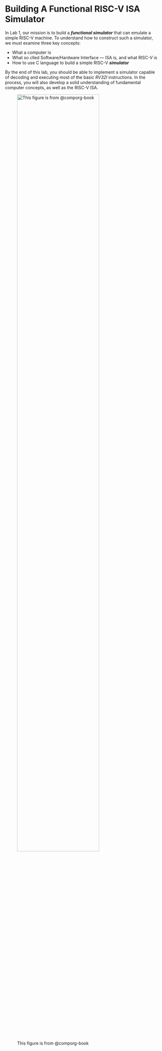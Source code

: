 # Building A Functional RISC-V ISA Simulator

In Lab 1, our mission is to build a ***functional simulator*** that can emulate a simple RISC-V machine.
To understand how to construct such a simulator, we must examine three key concepts:

- What a computer is
- What so clled Software/Hardware Interface --- ISA is, and what RISC-V is
- How to use C language to build a simple RISC-V ***simulator***

By the end of this lab, you should be able to implement a simulator capable of decoding and executing most of the basic *RV32I* instructions.
In the process, you will also develop a solid understanding of fundamental computer concepts, as well as the RISC-V ISA.

![This figure is from @comporg-book](images/computer.png){width=80% fig-align="center"}

